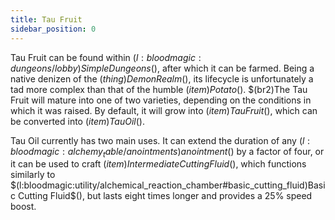 ```yaml
---
title: Tau Fruit
sidebar_position: 0
---
```



Tau Fruit can be found within $(l:bloodmagic:dungeons/lobby)Simple Dungeons$(), after which it can be farmed. Being a native denizen of the $(thing)Demon Realm$(), its lifecycle is unfortunately a tad more complex than that of the humble $(item)Potato$(). $(br2)The Tau Fruit will mature into one of two varieties, depending on the conditions in which it was raised. By default, it will grow into $(item)Tau Fruit$(), which can be converted into $(item)Tau Oil$().

Tau Oil currently has two main uses. It can extend the duration of any $(l:bloodmagic:alchemy_table/anointments)anointment$() by a factor of four, or it can be used to craft $(item)Intermediate Cutting Fluid$(), which functions similarly to $(l:bloodmagic:utility/alchemical_reaction_chamber#basic_cutting_fluid)Basic Cutting Fluid$(), but lasts eight times longer and provides a 25% speed boost.

